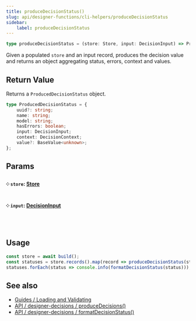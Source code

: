 ```yaml
---
title: produceDecisionStatus()
slug: api/designer-functions/cli-helpers/produceDecisionStatus
sidebar:
    label: produceDecisionStatus
---
```


```ts
type produceDecisionStatus = (store: Store, input: DecisionInput) => ProducedDecisionStatus;
```

Given a populated `store` and an input record, produces the decision value and returns
an object aggregating status, errors, context and values.

## Return Value

Returns a `ProducedDecisionStatus` object.

```ts
type ProducedDecisionStatus = {
    uuid?: string;
    name: string;
    model: string;
    hasErrors: boolean;
    input: DecisionInput;
    context: DecisionContext;
    value?: BaseValue<unknown>;
};
```

## Params

#### ༶ `store`: [Store](/api/designer-decisions/Store/Types/Store)

#### ༶ `input`: [DecisionInput](/api/designer-decisions/Inputs/Types/DecisionInput)

&nbsp;

## Usage

```js
const store = await build();
const statuses = store.records().map(record => produceDecisionStatus(store, record));
statuses.forEach(status => console.info(formatDecisionStatus(status)));
```

## See also

-   [Guides / Loading and Validating](/guides/loading-and-validating-design-decisions/)
-   [API / designer-decisions / produceDecisions()](/api/designer-decisions/cli-helpers/produceDecisions)
-   [API / designer-decisions / formatDecisionStatus()](/api/designer-decisions/cli-helpers/formatDecisionStatus)
